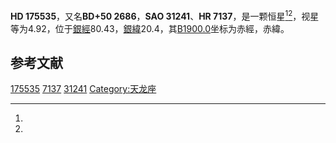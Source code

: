 {{Starbox begin
| name = HD 175535
}}
{{Starbox observe
| epoch = [[J2000.0|J2000.0]]
| constell = {{星座名待查}}<ref name=SIMBAD>{{cite web
 | url=http://simbad.u-strasbg.fr/simbad/sim-id?Ident=HR+7137
 | title =Pulsating variable Star
 | publisher=Centre de Données astronomiques de Strasbourg
 | work=SIMBAD
 | accessdate=2012-07-13}}</ref><ref name=DATA>{{cite web
 | url=http://vizier.u-strasbg.fr/viz-bin/VizieR-5?-out.add=.&-source=5050&-corr=PK=HR&-out.max=9999&HR=7137
 | title=VizieR Detailed Page
 | accessdate=2012-07-13
 | archive-date=2016-03-05
 | archive-url=https://web.archive.org/web/20160305015159/http://vizier.u-strasbg.fr/viz-bin/VizieR-5?-out.add=.&-source=5050&-corr=PK=HR&-out.max=9999&HR=7137
 | dead-url=no
 }}</ref>
| 星官 = 
| ra = {{RA|18|53|13.6}}<ref name=SIMBAD /><ref name=DATA />
| dec = {{DEC|+50|42|30}}<ref name=SIMBAD /><ref name=DATA />
| appmag_v = 4.92<ref name=SIMBAD /><ref name=DATA />
}}
{{Starbox character
| class = G7IIIaFe-1<ref name=SIMBAD /><ref name=DATA />
| b-v = 0.9<ref name=SIMBAD /><ref name=DATA />
| u-b = 0.57<ref name=SIMBAD /><ref name=DATA />
| r-i = 0.45<ref name=SIMBAD /><ref name=DATA />
| variable = 
}}
{{Starbox astrometry
| radial_v = 0.57
| prop_mo_ra = 8
| parallax = 0.024
| p_error = 
}}
{{Starbox catalog
| names =BD+50 2686，[[SAO星表|SAO]] 31241，[[HD星表|HD]] 175535，[[HR星表|HR]] 7137}}
{{Starbox reference |Simbad=HR+7137}}
{{Starbox end}}

'''HD 175535'''，又名'''BD+50 2686'''，'''SAO 31241'''、'''HR 7137'''，是一颗恒星<ref name=SIMBAD /><ref name=DATA />，视星等为4.92，位于[[銀道座標系|銀經]]80.43，[[銀道座標系|銀緯]]20.4，其[[B1900.0|B1900.0]]坐标为赤經{{RA|18|50|44.9}}，赤緯{{DEC|+50|20.4|1}}。

== 参考文献 ==
{{reflist}}

{{star-stub}}

[[Category:HD和HDE天體|175535]]
[[Category:HR天體|7137]]
[[Category:SAO天體|31241]]
[[Category:天龙座|Category:天龙座]]